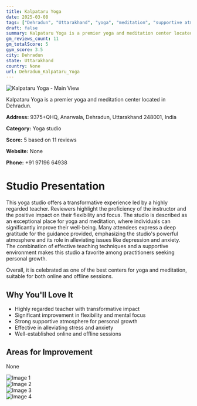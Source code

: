 ```yaml
---
title: Kalpataru Yoga
date: 2025-03-08
tags: ["Dehradun", "Uttarakhand", "yoga", "meditation", "supportive atmosphere", "transformative experience", "Dehradun"]  
draft: false
summary: Kalpataru Yoga is a premier yoga and meditation center located in Dehradun.
gm_reviews_count: 11
gm_totalScore: 5
gym_score: 3.5
city: Dehradun
state: Uttarakhand
country: None
url: Dehradun_Kalpataru_Yoga
---
```


<div className="aspect-[16/9] relative my-8">
  <img 
    src="https://lh5.googleusercontent.com/p/AF1QipO0ZaKSd5JGLQ0ss01v_grPJMv48m1DtkW-hQZs=w1920-h1080-k-no"
    alt="Kalpataru Yoga - Main View"
    className="object-cover absolute inset-0 w-full h-full rounded-lg"
  />
</div>

Kalpataru Yoga is a premier yoga and meditation center located in Dehradun.

**Address:** 9375+QHQ, Anarwala, Dehradun, Uttarakhand 248001, India

**Category:** Yoga studio

**Score:** 5 based on 11 reviews

**Website:** None

**Phone:** +91 97196 64938

# Studio Presentation

This yoga studio offers a transformative experience led by a highly regarded teacher. Reviewers highlight the proficiency of the instructor and the positive impact on their flexibility and focus. The studio is described as an exceptional place for yoga and meditation, where individuals can significantly improve their well-being. Many attendees express a deep gratitude for the guidance provided, emphasizing the studio's powerful atmosphere and its role in alleviating issues like depression and anxiety. The combination of effective teaching techniques and a supportive environment makes this studio a favorite among practitioners seeking personal growth.

Overall, it is celebrated as one of the best centers for yoga and meditation, suitable for both online and offline sessions.

## Why You'll Love It

- Highly regarded teacher with transformative impact
- Significant improvement in flexibility and mental focus
- Strong supportive atmosphere for personal growth
- Effective in alleviating stress and anxiety
- Well-established online and offline sessions

## Areas for Improvement

None

<div className="grid grid-cols-1 xl:grid-cols-2 gap-4 my-8">
<div className="aspect-[4/3] relative"><img src="https://lh3.googleusercontent.com/p/AF1QipNhglFg5tUWgr2JUp2Ybp-VKp2CgutzmTcOPPXz=w1920-h1080-k-no" alt="Image 1" className="object-cover absolute inset-0 w-full h-full rounded-lg" /></div>
<div className="aspect-[4/3] relative"><img src="https://lh5.googleusercontent.com/p/AF1QipPKtCw1CAyxfjrtdE18vtEpIlOkAEzEkamiBWC3=w1920-h1080-k-no" alt="Image 2" className="object-cover absolute inset-0 w-full h-full rounded-lg" /></div>
<div className="aspect-[4/3] relative"><img src="https://lh5.googleusercontent.com/p/AF1QipMnuxZNbAGvVtO-qqOUyQT0BQt3GuYpYdT8qaN4=w1920-h1080-k-no" alt="Image 3" className="object-cover absolute inset-0 w-full h-full rounded-lg" /></div>
<div className="aspect-[4/3] relative"><img src="https://lh5.googleusercontent.com/p/AF1QipNvJOE9spZf_ElzsVOBJjewii-srpcLBrI6iG7t=w1920-h1080-k-no" alt="Image 4" className="object-cover absolute inset-0 w-full h-full rounded-lg" /></div>
</div>